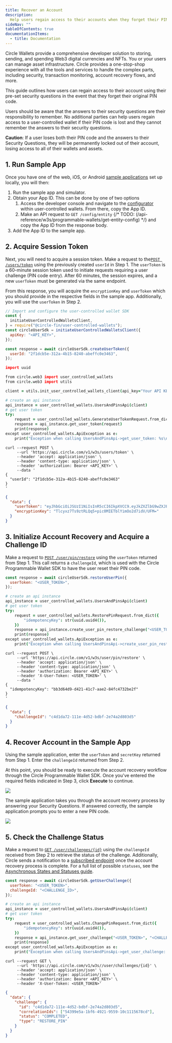 ---
title: Recover an Account
description:
  Help users regain access to their accounts when they forget their PIN code.
sideNav: ""
tableOfContents: true
documentationItems:
  - title: Documentation
---

Circle Wallets provide a comprehensive developer solution to storing, sending,
and spending Web3 digital currencies and NFTs. You or your users can manage
asset infrastructure. Circle provides a one-stop-shop experience with all the
tools and services to handle the complex parts, including security, transaction
monitoring, account recovery flows, and more.

This guide outlines how users can regain access to their account using their
pre-set security questions in the event that they forget their original PIN
code.

Users should be aware that the answers to their security questions are their
responsibility to remember. No additional parties can help users regain access
to a user-controlled wallet if their PIN code is lost and they cannot remember
the answers to their security questions.

<Warning>

**Caution**: If a user loses both their PIN code and the answers to their
Security Questions, they will be permanently locked out of their account, losing
access to all of their wallets and assets.

</Warning>

## 1. Run Sample App

Once you have one of the web, iOS, or Android
[sample applications](/sample-projects) set up locally, you will then:

1. Run the sample app and simulator.
2. Obtain your App ID. This can be done by one of two options
   1. Access the developer console and navigate to the
      [configurator](https://console.circle.com/wallets/user/configurator)
      within user-controlled wallets. From there, copy the App ID.
   2. Make an API request to `GET /config/entity`
      {/* TODO: (/api-reference/w3s/programmable-wallets/get-entity-config) */}
      and copy the App ID from the response body.
3. Add the App ID to the sample app.

## 2. Acquire Session Token

Next, you will need to acquire a session token. Make a request to
the[`POST /users/token`](/api-reference/wallets/user-controlled-wallets/get-user-token)
using the previously created `userId` in Step 1. The `userToken` is a 60-minute
session token used to initiate requests requiring a user challenge (PIN code
entry). After 60 minutes, the session expires, and a new `userToken` must be
generated via the same endpoint.

From this response, you will acquire the `encryptionKey` and `userToken` which
you should provide in the respective fields in the sample app. Additionally, you
will use the `userToken` in Step 2.

<CodeGroup>

```javascript Node.js SDk
// Import and configure the user-controlled wallet SDK
const {
  initiateUserControlledWalletsClient,
} = require("@circle-fin/user-controlled-wallets");
const circleUserSdk = initiateUserControlledWalletsClient({
  apiKey: "<API_KEY>",
});

const response = await circleUserSdk.createUserToken({
  userId: "2f1dcb5e-312a-4b15-8240-abeffc0e3463",
});
```

```coffeescript Python SDK
import uuid

from circle.web3 import user_controlled_wallets
from circle.web3 import utils

client = utils.init_user_controlled_wallets_client(api_key="Your API KEY")

# create an api instance
api_instance = user_controlled_wallets.UsersAndPinsApi(client)
# get user token
try:
    request = user_controlled_wallets.GenerateUserTokenRequest.from_dict({"userId": "<USER_ID>"})
    response = api_instance.get_user_token(request)
    print(response)
except user_controlled_wallets.ApiException as e:
    print("Exception when calling UsersAndPinsApi->get_user_token: %s\n" % e)
```

```curl
curl --request POST \
     --url 'https://api.circle.com/v1/w3s/users/token' \
     --header 'accept: application/json' \
     --header 'content-type: application/json' \
     --header 'authorization: Bearer <API_KEY>' \
     --data '
{
  "userId": "2f1dcb5e-312a-4b15-8240-abeffc0e3463"
}
'
```

</CodeGroup>

```json Response body
{
  "data": {
    "userToken": "eyJhbGciOiJSUzI1NiIsInR5cCI6IkpXVCC9.eyJkZXZlbG9wZXJFbnRpdHlFbnZpcm9ubWVudCI6IlRFU1QiLCJlbnRpdHlJZCI6IjRlMDdhOGM5LTIxOTAtNDVlNC1hNjc0LWQyMGFkNjg4MWI3YyIsImV4cCI6MTY5MDU1MjcwNywiaWF0IjoxNjkwNTQ5MTA3LCJpbnRlcm5hbFVzZXJJZCI6ImQ2ZjkzODliLWQ5MzUtNWFlYy1iOTVhLWNjNTk1NjA2YWM5NiIsImlzcyI6Imh0dHBzOi8vcHJvZ3JhbW1hYmxlLXdhbGxldC5jaXJjbGUuY29tIiwianRpIjoiMmE0YmJlMzAtZTdkZi00YmM2LThiODMtNTk0NGUyMzE2ODlkIiwic3ViIjoiZXh0X3VzZXJfaWRfOSJ9.dhfByhxZFbJx0XWlzxneadT4RQWdnxLu3FSN9ln65hCDOfavaTL1sc4h-jUR8i4zMmfdURw3FFcQIdSbm-BUg6M7FP_fp-cs9xBbNmRZa31gMd1aKdcajJ9SvlVrfUowYfGXM3VcNF8rtTFtW-gk1-KzU4u10U35XXbbMcW1moxE0Rqx_fKotDgk2VdITuuds5d5TiQzAXECqeCOCtNoDKktMkglltbnLxOaRl2ReZjGt-ctD2V0DbYNO4T_ndPSUDI6qD7dXQRed5uDcezJYoha3Qj3tFGBglEnox2Y6DWTbllqjwmfTGrU8Pr0yz4jQz7suGwmiCzHPxcpYxMzYQ",
    "encryptionKey": "Tlcyxz7Ts9ztRLQq5+pic0MIETblYimOo2d7idV/UFM="
  }
}
```

## 3. Initialize Account Recovery and Acquire a Challenge ID

Make a request to
[`POST /user/pin/restore`](/api-reference/wallets/user-controlled-wallets/create-user-pin-restore-challenge)
using the `userToken` returned from Step 1. This call returns a `challengeId`,
which is used with the Circle Programmable Wallet SDK to have the user reset
their PIN code.

<CodeGroup>

```javascript Node.js SDK
const response = await circleUserSdk.restoreUserPin({
  userToken: "<USER_TOKEN>",
});
```

```coffeescript Python SDK
# create an api instance
api_instance = user_controlled_wallets.UsersAndPinsApi(client)
# get user token
try:
    request = user_controlled_wallets.RestorePinRequest.from_dict({
        "idempotencyKey": str(uuid.uuid4()),
    })
    response = api_instance.create_user_pin_restore_challenge("<USER_TOKEN>", request)
    print(response)
except user_controlled_wallets.ApiException as e:
    print("Exception when calling UsersAndPinsApi->create_user_pin_restore_challenge: %s\n" % e)
```

```curl
curl --request POST \
     --url 'https://api.circle.com/v1/w3s/user/pin/restore' \
     --header 'accept: application/json' \
     --header 'content-type: application/json' \
     --header 'authorization: Bearer <API_KEY>' \
     --header 'X-User-Token: <USER_TOKEN>' \
     --data '
{
  "idempotencyKey": "bb3d64d9-d421-41c7-aae2-84fc4732be2f"
}
'
```

</CodeGroup>

```json
{
  "data": {
    "challengeId": "c4d1da72-111e-4d52-bdbf-2e74a2d803d5"
  }
}
```

## 4. Recover Account in the Sample App

Using the sample application, enter the `userToken` and `secretKey` returned
from Step 1. Enter the `challengeId` returned from Step 2.

At this point, you should be ready to execute the account recovery workflow
through the Circle Programmable Wallet SDK. Once you've entered the required
fields indicated in Step 3, click **Execute** to continue.

<Frame>
  <img src="/w3s/images/ucw-raa-sampleapp01.png" />
</Frame>

The sample application takes you through the account recovery process by
answering your Security Questions. If answered correctly, the sample application
prompts you to enter a new PIN code.

<Frame>
  <img src="/w3s/images/ucw-raa-sampleapp02.png" />
</Frame>

## 5. Check the Challenge Status

Make a request to
[`GET /user/challenges/{id}`](/api-reference/wallets/user-controlled-wallets/get-user-challenge)
using the `challengeId` received from Step 2 to retrieve the status of the
challenge. Additionally, Circle sends a notification to a
[subscribed endpoint](/wallets/webhook-notifications) once the account recovery
process is complete. For a full list of possible `statuses`, see the
[Asynchronous States and Statuses guide](/w3s/asynchronous-states-and-statuses).

<CodeGroup>

```javascript Node.js SDK
const response = await circleUserSdk.getUserChallenge({
  userToken: "<USER_TOKEN>",
  challengeId: "<CHALLENGE_ID>",
});
```

```coffeescript Python SDK
# create an api instance
api_instance = user_controlled_wallets.UsersAndPinsApi(client)
# get user token
try:
    request = user_controlled_wallets.ChangePinRequest.from_dict({
        "idempotencyKey": str(uuid.uuid4()),
    })
    response = api_instance.get_user_challenge("<USER_TOKEN>", "<CHALLENGE_ID>")
    print(response)
except user_controlled_wallets.ApiException as e:
    print("Exception when calling UsersAndPinsApi->get_user_challenge: %s\n" % e)
```

```curl
curl --request GET \
     --url 'https://api.circle.com/v1/w3s//user/challenges/{id}' \
     --header 'accept: application/json' \
     --header 'content-type: application/json' \
     --header 'authorization: Bearer <API_KEY>' \
     --header 'X-User-Token: <USER_TOKEN>'
```

</CodeGroup>

```json Response Body
{
  "data": {
    "challenge": {
      "id": "c4d1da72-111e-4d52-bdbf-2e74a2d803d5",
      "correlationIds": ["54399e5a-1bf6-4921-9559-10c1115678cd"],
      "status": "COMPLETED",
      "type": "RESTORE_PIN"
    }
  }
}
```
